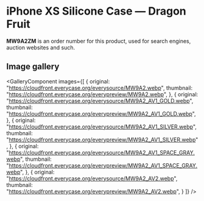
# iPhone XS Silicone Case — Dragon Fruit

<Callout type='info' emoji='👉🏻'>**MW9A2ZM** is an order number for this product, used for search engines, auction websites and such.</Callout>

## Image gallery

<GalleryComponent
    images={[
      {
        original: "https://cloudfront.everycase.org/everysource/MW9A2.webp",
        thumbnail: "https://cloudfront.everycase.org/everypreview/MW9A2.webp",
      },
      {
        original: "https://cloudfront.everycase.org/everysource/MW9A2_AV1_GOLD.webp",
        thumbnail: "https://cloudfront.everycase.org/everypreview/MW9A2_AV1_GOLD.webp",
      },
      {
        original: "https://cloudfront.everycase.org/everysource/MW9A2_AV1_SILVER.webp",
        thumbnail: "https://cloudfront.everycase.org/everypreview/MW9A2_AV1_SILVER.webp",
      },
      {
        original: "https://cloudfront.everycase.org/everysource/MW9A2_AV1_SPACE_GRAY.webp",
        thumbnail: "https://cloudfront.everycase.org/everypreview/MW9A2_AV1_SPACE_GRAY.webp",
      },
      {
        original: "https://cloudfront.everycase.org/everysource/MW9A2_AV2.webp",
        thumbnail: "https://cloudfront.everycase.org/everypreview/MW9A2_AV2.webp",
      }
    ]}
  />
